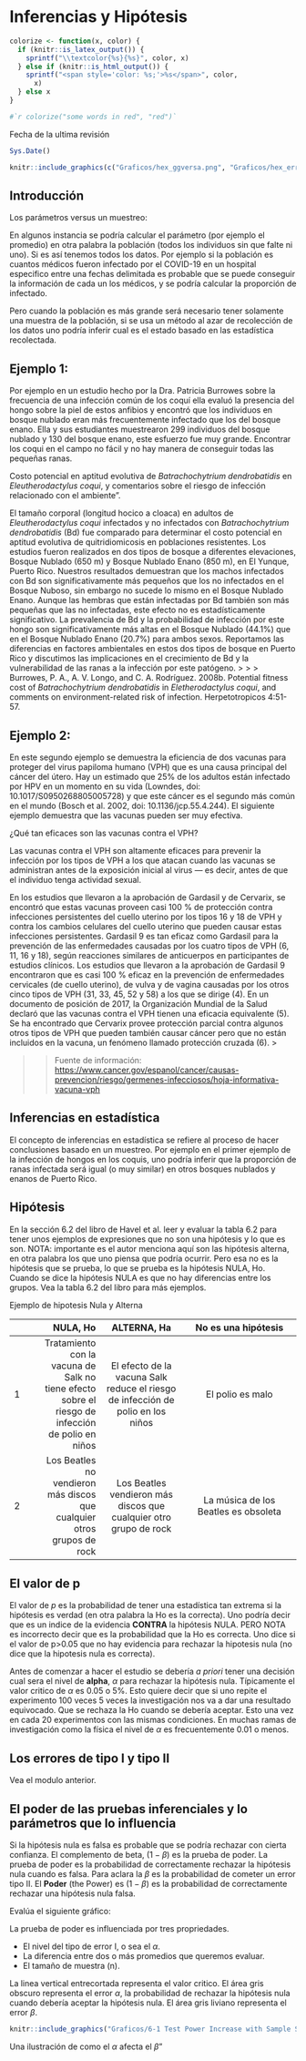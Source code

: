 # Inferencias y Hipótesis
 
 




```r
colorize <- function(x, color) {
  if (knitr::is_latex_output()) {
    sprintf("\\textcolor{%s}{%s}", color, x)
  } else if (knitr::is_html_output()) {
    sprintf("<span style='color: %s;'>%s</span>", color, 
      x)
  } else x
}

#`r colorize("some words in red", "red")`


```

Fecha de la ultima revisión
```r

Sys.Date()
```

```r
knitr::include_graphics(c("Graficos/hex_ggversa.png", "Graficos/hex_error.png"))
```


## Introducción

Los parámetros versus un muestreo:  

En algunos instancia se podría calcular el parámetro (por ejemplo el promedio) en otra palabra la población (todos los individuos sin que falte ni uno). Si es así tenemos todos los datos.   Por ejemplo si la población es cuantos médicos fueron infectado por el COVID-19 en un hospital especifico entre una fechas delimitada es probable que se puede conseguir la información de cada un los médicos, y se podría calcular la proporción de infectado.   

Pero cuando la población es más grande será necesario tener solamente una muestra de la población, si se usa un método al azar de recolección de los datos uno podría inferir cual es el estado basado en las estadística recolectada.  

## Ejemplo 1:
Por ejemplo en un estudio hecho por la Dra. Patricia Burrowes sobre la frecuencia de una infección común de los coquí ella evaluó la presencia del hongo sobre la piel de estos anfibios y encontró que los individuos en bosque nublado eran más frecuentemente infectado que los del bosque enano.   Ella y sus estudiantes muestrearon 299 individuos del bosque nublado y 130 del bosque enano, este esfuerzo fue muy grande. Encontrar los coqui en el campo no fácil y no hay manera de conseguir todas las pequeñas ranas. 


Costo potencial en aptitud evolutiva de *Batrachochytrium dendrobatidis* en *Eleutherodactylus coqui*, y comentarios sobre el riesgo de infección relacionado con el ambiente”. 
 
 El tamaño corporal (longitud hocico a cloaca) en adultos de *Eleutherodactylus coqui* infectados y no infectados con *Batrachochytrium dendrobatidis* (Bd) fue comparado para determinar el costo potencial en aptitud evolutiva de quitridiomicosis en poblaciones resistentes.  Los estudios fueron realizados en dos tipos de bosque a diferentes elevaciones, Bosque Nublado (650 m)  y Bosque Nublado Enano (850 m), en El Yunque, Puerto Rico.  Nuestros resultados demuestran que los machos infectados con Bd son significativamente más pequeños que los no infectados en el Bosque Nuboso, sin embargo no sucede lo mismo en el Bosque Nublado Enano.  Aunque las hembras que están infectadas por Bd también son más pequeñas que las no infectadas, este efecto no es estadísticamente significativo. La prevalencia de Bd y la probabilidad de infección por este hongo son significativamente más altas en el Bosque Nublado (44.1%) que en el Bosque Nublado Enano (20.7%) para ambos sexos.  Reportamos las diferencias en factores ambientales en estos dos tipos de bosque en Puerto Rico y discutimos las implicaciones en el crecimiento de Bd y la vulnerabilidad de las ranas a la infección por este patógeno. 
> 
> > Burrowes, P. A., A. V. Longo, and C. A. Rodríguez. 2008b. Potential fitness cost of *Batrachochytrium dendrobatidis* in *Eletherodactylus coqui*, and comments on environment-related risk of infection. Herpetotropicos 4:51-57.



## Ejemplo 2:

 En este segundo ejemplo se demuestra la eficiencia de dos vacunas para proteger del virus papiloma humano (VPH) que es una causa principal del cáncer del útero.  Hay un estimado que 25% de los adultos están infectado por HPV en un momento en su vida (Lowndes, doi: 10.1017/S0950268805005728) y que este cáncer es el segundo más común en el mundo (Bosch et al. 2002, doi: 10.1136/jcp.55.4.244). El siguiente ejemplo demuestra que las vacunas pueden ser muy efectiva. 


¿Qué tan eficaces son las vacunas contra el VPH?


Las vacunas contra el VPH son altamente eficaces para prevenir la infección por los tipos de VPH a los que atacan cuando las vacunas se administran antes de la exposición inicial al virus — es decir, antes de que el individuo tenga actividad sexual.


En los estudios que llevaron a la aprobación de Gardasil y de Cervarix, se encontró que estas vacunas proveen casi 100 % de protección contra infecciones persistentes del cuello uterino por los tipos 16 y 18 de VPH y contra los cambios celulares del cuello uterino que pueden causar estas infecciones persistentes. Gardasil 9 es tan eficaz como Gardasil para la prevención de las enfermedades causadas por los cuatro tipos de VPH (6, 11, 16 y 18), según reacciones similares de anticuerpos en participantes de estudios clínicos. Los estudios que llevaron a la aprobación de Gardasil 9 encontraron que es casi 100 % eficaz en la prevención de enfermedades cervicales (de cuello uterino), de vulva y de vagina causadas por los otros cinco tipos de VPH (31, 33, 45, 52 y 58) a los que se dirige (4). En un documento de posición de 2017, la Organización Mundial de la Salud declaró que las vacunas contra el VPH tienen una eficacia equivalente (5). Se ha encontrado que Cervarix provee protección parcial contra algunos otros tipos de VPH que pueden también causar cáncer pero que no están incluidos en la vacuna, un fenómeno llamado protección cruzada (6).
>

> > Fuente de información: <https://www.cancer.gov/espanol/cancer/causas-prevencion/riesgo/germenes-infecciosos/hoja-informativa-vacuna-vph>



## Inferencias en estadística

El concepto de inferencias en estadística se refiere al proceso de hacer conclusiones basado en un muestreo.  Por ejemplo en el primer ejemplo de la infección de hongos en los coquis, uno podría inferir que la proporción de ranas infectada será igual (o muy similar) en otros bosques nublados y enanos de Puerto Rico.  

## Hipótesis 

En la sección 6.2 del libro de Havel et al. leer y evaluar la tabla 6.2 para tener unos ejemplos de expresiones que no son una hipótesis y lo que es son.   NOTA: importante es el autor menciona aquí son las hipótesis alterna, en otra palabra los que uno piensa que podría ocurrir.   Pero esa no es la hipótesis que se prueba, lo que se prueba es la hipótesis NULA, Ho. Cuando se dice la hipótesis NULA es que no hay diferencias entre los grupos.  Vea la tabla 6.2 del libro para más ejemplos. 

Ejemplo de hipotesis Nula y Alterna

|  | NULA, Ho  | ALTERNA, Ha | No es una hipótesis  |
|----|-------:|:---------:|:-------------:|
| 1  | Tratamiento con la vacuna de Salk no tiene efecto sobre el riesgo de infección de polio en niños   |      El efecto de la vacuna Salk reduce el riesgo de infección de polio en los niños     | El polio es malo |
| 2  | Los Beatles no vendieron más discos que cualquier otros grupos de rock    |  Los Beatles vendieron más discos que cualquier otro grupo de rock         | La música de los Beatles es obsoleta       |



## El valor de p

El valor de *p* es la probabilidad de tener una estadística tan extrema si la hipótesis es verdad (en otra palabra la Ho es la correcta).  Uno podría decir que es un indice de la evidencia **CONTRA** la hipótesis NULA.  PERO NOTA es incorrecto decir que es la probabilidad que la Ho es correcta.  Uno dice si el valor de p>0.05 que no hay evidencia para rechazar la hipotesis nula (no dice que la hipotesis nula es correcta). 

Antes de comenzar a hacer el estudio se debería *a priori* tener una decisión cual sera el nivel de **alpha**, $\alpha$ para rechazar la hipótesis nula. Típicamente el valor critico de $\alpha$ es 0.05 o 5%.  Esto quiere decir que si uno repite el experimento 100 veces 5 veces la investigación nos va a dar una resultado equivocado. Que se rechaza la Ho cuando se debería aceptar. Esto una vez en cada 20 experimentos con las mismas condiciones.  En muchas ramas de investigación como la física el nivel de $\alpha$ es frecuentemente 0.01 o menos.  

## Los errores de tipo I y tipo II

Vea el modulo anterior.  


## El poder de las pruebas inferenciales y lo parámetros que lo influencia

Si la hipótesis nula es falsa es probable que se podría rechazar con cierta confianza. El complemento de beta,  $(1-\beta)$ es la prueba de poder.  La prueba de poder es la probabilidad de correctamente rechazar la hipótesis nula cuando es falsa. Para aclara la $\beta$ es la probabilidad de cometer un error tipo II. El **Poder** (the Power) es $(1-\beta)$ es la probabilidad de correctamente rechazar una hipótesis nula falsa.  

Evalúa el siguiente gráfico:

La prueba de poder es influenciada por tres propriedades.

+ El nivel del tipo de error I, o sea el $\alpha$.
+ La diferencia entre dos o más promedios que queremos evaluar.
+ El tamaño de muestra (n).

La linea vertical entrecortada representa el valor critico. El área gris obscuro representa el error $\alpha$, la probabilidad de rechazar la hipótesis nula cuando debería aceptar la hipótesis nula.  El área gris liviano representa el error $\beta$.   

```r
knitr::include_graphics("Graficos/6-1 Test Power Increase with Sample Size.jpg")
```

Una ilustración de como el $\alpha$ afecta el $\beta$"









